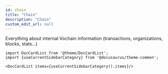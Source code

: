 ```yaml
---
id: chain
title: "Chain"
description: "Chain"
custom_edit_url: null
---
```




Everything about internal Vochain information (transactions, organizations, blocks, stats...)



```mdx-code-block
import DocCardList from '@theme/DocCardList';
import {useCurrentSidebarCategory} from '@docusaurus/theme-common';

<DocCardList items={useCurrentSidebarCategory().items}/>
```
      
